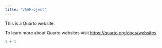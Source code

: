 ```yaml
---
title: "VAAProject"
---
```


This is a Quarto website.

To learn more about Quarto websites visit <https://quarto.org/docs/websites>.

```r
1 + 1 
```
